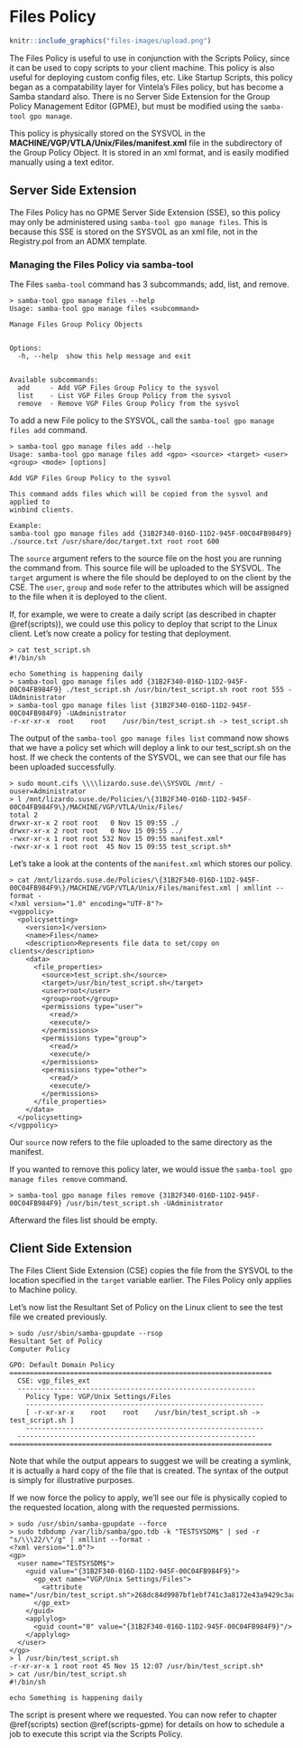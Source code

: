 # Files Policy {#files}

```r
knitr::include_graphics("files-images/upload.png")
```

The Files Policy is useful to use in conjunction with the Scripts Policy, since it can be used to copy scripts to your client machine. This policy is also useful for deploying custom config files, etc. Like Startup Scripts, this policy began as a compatability layer for Vintela's Files policy, but has become a Samba standard also. There is no Server Side Extension for the Group Policy Management Editor (GPME), but must be modified using the `samba-tool gpo manage`.

This policy is physically stored on the SYSVOL in the **MACHINE/VGP/VTLA/Unix/Files/manifest.xml** file in the subdirectory of the Group Policy Object. It is stored in an xml format, and is easily modified manually using a text editor.

## Server Side Extension

The Files Policy has no GPME Server Side Extension (SSE), so this policy may only be administered using `samba-tool gpo manage files`. This is because this SSE is stored on the SYSVOL as an xml file, not in the Registry.pol from an ADMX template.

### Managing the Files Policy via samba-tool

The Files `samba-tool` command has 3 subcommands; add, list, and remove.

```
> samba-tool gpo manage files --help
Usage: samba-tool gpo manage files <subcommand>

Manage Files Group Policy Objects


Options:
  -h, --help  show this help message and exit


Available subcommands:
  add     - Add VGP Files Group Policy to the sysvol
  list    - List VGP Files Group Policy from the sysvol
  remove  - Remove VGP Files Group Policy from the sysvol
```

To add a new File policy to the SYSVOL, call the `samba-tool gpo manage files add` command.

```
> samba-tool gpo manage files add --help
Usage: samba-tool gpo manage files add <gpo> <source> <target> <user> <group> <mode> [options]

Add VGP Files Group Policy to the sysvol

This command adds files which will be copied from the sysvol and applied to
winbind clients.

Example:
samba-tool gpo manage files add {31B2F340-016D-11D2-945F-00C04FB984F9}
./source.txt /usr/share/doc/target.txt root root 600
```

The `source` argument refers to the source file on the host you are running the command from. This source file will be uploaded to the SYSVOL. The `target` argument is where the file should be deployed to on the client by the CSE. The `user`, `group` and `mode` refer to the attributes which will be assigned to the file when it is deployed to the client.

If, for example, we were to create a daily script (as described in chapter \@ref(scripts)), we could use this policy to deploy that script to the Linux client. Let's now create a policy for testing that deployment.

```
> cat test_script.sh
#!/bin/sh

echo Something is happening daily
> samba-tool gpo manage files add {31B2F340-016D-11D2-945F-00C04FB984F9} ./test_script.sh /usr/bin/test_script.sh root root 555 -UAdministrator
> samba-tool gpo manage files list {31B2F340-016D-11D2-945F-00C04FB984F9} -UAdministrator
-r-xr-xr-x	root	root	/usr/bin/test_script.sh -> test_script.sh
```

The output of the `samba-tool gpo manage files list` command now shows that we have a policy set which will deploy a link to our test\_script.sh on the host. If we check the contents of the SYSVOL, we can see that our file has been uploaded successfully.

```
> sudo mount.cifs \\\\lizardo.suse.de\\SYSVOL /mnt/ -ouser=Administrator
> l /mnt/lizardo.suse.de/Policies/\{31B2F340-016D-11D2-945F-00C04FB984F9\}/MACHINE/VGP/VTLA/Unix/Files/
total 2
drwxr-xr-x 2 root root   0 Nov 15 09:55 ./
drwxr-xr-x 2 root root   0 Nov 15 09:55 ../
-rwxr-xr-x 1 root root 532 Nov 15 09:55 manifest.xml*
-rwxr-xr-x 1 root root  45 Nov 15 09:55 test_script.sh*
```

Let's take a look at the contents of the `manifest.xml` which stores our policy.

```
> cat /mnt/lizardo.suse.de/Policies/\{31B2F340-016D-11D2-945F-00C04FB984F9\}/MACHINE/VGP/VTLA/Unix/Files/manifest.xml | xmllint --format -
<?xml version="1.0" encoding="UTF-8"?>
<vgppolicy>
  <policysetting>
    <version>1</version>
    <name>Files</name>
    <description>Represents file data to set/copy on clients</description>
    <data>
      <file_properties>
        <source>test_script.sh</source>
        <target>/usr/bin/test_script.sh</target>
        <user>root</user>
        <group>root</group>
        <permissions type="user">
          <read/>
          <execute/>
        </permissions>
        <permissions type="group">
          <read/>
          <execute/>
        </permissions>
        <permissions type="other">
          <read/>
          <execute/>
        </permissions>
      </file_properties>
    </data>
  </policysetting>
</vgppolicy>
```

Our `source` now refers to the file uploaded to the same directory as the manifest.

If you wanted to remove this policy later, we would issue the `samba-tool gpo manage files remove` command.

```
> samba-tool gpo manage files remove {31B2F340-016D-11D2-945F-00C04FB984F9} /usr/bin/test_script.sh -UAdministrator
```

Afterward the files list should be empty.

## Client Side Extension

The Files Client Side Extension (CSE) copies the file from the SYSVOL to the location specified in the `target` variable earlier. The Files Policy only applies to Machine policy.

Let's now list the Resultant Set of Policy on the Linux client to see the test file we created previously.

```
> sudo /usr/sbin/samba-gpupdate --rsop
Resultant Set of Policy
Computer Policy

GPO: Default Domain Policy
=================================================================
  CSE: vgp_files_ext
  -----------------------------------------------------------
    Policy Type: VGP/Unix Settings/Files
    -----------------------------------------------------------
    [ -r-xr-xr-x	root	root	/usr/bin/test_script.sh -> test_script.sh ]
    -----------------------------------------------------------
  -----------------------------------------------------------
=================================================================
```

Note that while the output appears to suggest we will be creating a symlink, it is actually a hard copy of the file that is created. The syntax of the output is simply for illustrative purposes.

If we now force the policy to apply, we’ll see our file is physically copied to the requested location, along with the requested permissions.

```
> sudo /usr/sbin/samba-gpupdate --force
> sudo tdbdump /var/lib/samba/gpo.tdb -k "TESTSYSDM$" | sed -r "s/\\\22/\"/g" | xmllint --format -
<?xml version="1.0"?>
<gp>
  <user name="TESTSYSDM$">
    <guid value="{31B2F340-016D-11D2-945F-00C04FB984F9}">
      <gp_ext name="VGP/Unix Settings/Files">
        <attribute name="/usr/bin/test_script.sh">268dc84d9987bf1ebf741c3a8172e43a9429c3aa6c1044117221a057b1bffd7ec0ef806dfe9ec4e8b061a2331d99048206a31e1aec635454b1e64ed4a72c9b39:root:root:365</attribute>
      </gp_ext>
    </guid>
    <applylog>
      <guid count="0" value="{31B2F340-016D-11D2-945F-00C04FB984F9}"/>
    </applylog>
  </user>
</gp>
> l /usr/bin/test_script.sh
-r-xr-xr-x 1 root root 45 Nov 15 12:07 /usr/bin/test_script.sh*
> cat /usr/bin/test_script.sh
#!/bin/sh

echo Something is happening daily
```

The script is present where we requested. You can now refer to chapter \@ref(scripts) section \@ref(scripts-gpme) for details on how to schedule a job to execute this script via the Scripts Policy.
